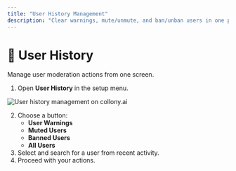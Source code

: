 ```yaml
---
title: "User History Management"
description: "Clear warnings, mute/unmute, and ban/unban users in one place."
---
```


# 👥 User History

Manage user moderation actions from one screen.

1. Open **User History** in the setup menu.

![User history management on collony.ai](/Screenshot2025-09-22at08.54.57.png)

2. Choose a button:
   - **User Warnings**
   - **Muted Users**
   - **Banned Users**
   - **All Users**
3. Select and search for a user from recent activity.
4. Proceed with your actions.